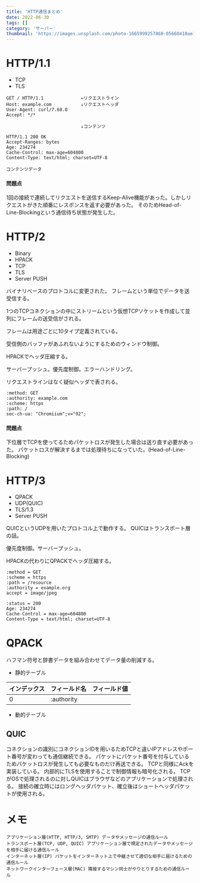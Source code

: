 ```yaml
---
title: 'HTTP通信まとめ'
date: 2022-06-30
tags: []
category: 'サーバー'
thumbnail: 'https://images.unsplash.com/photo-1665999257860-05660410ae13?crop=entropy&cs=tinysrgb&fit=max&fm=jpg&ixid=MnwzNzQ1NzR8MHwxfHJhbmRvbXx8fHx8fHx8fDE2NjY1MjE4MzE&ixlib=rb-4.0.3&q=80&w=1080'
---
```


# HTTP/1.1

- TCP
- TLS

```text
GET / HTTP/1.1              ←リクエストライン
Host: example.com           ↓リクエストヘッダ
User-Agent: curl/7.68.0
Accept: */*

                            ↓コンテンツ
```

```text
HTTP/1.1 200 OK
Accept-Ranges: bytes
Age: 234274
Cache-Control: max-age=604800
Content-Type: text/html; charset=UTF-8

コンテンツデータ
```

#### 問題点

1回の接続で連続してリクエストを送信するKeep-Alive機能があった。しかしリクエストがきた順番にレスポンスを返す必要があった。
そのためHead-of-Line-Blockingという通信待ち状態が発生した。

# HTTP/2

- Binary
- HPACK
- TCP
- TLS
- Server PUSH

バイナリベースのプロトコルに変更された。 フレームという単位でデータを送受信する。

1つのTCPコネクションの中にストリームという仮想TCPソケットを作成して並列にフレームの送受信がされる。

フレームは用途ごとに10タイプ定義されている。

受信側のバッファがあふれないようにするためのウィンドウ制御。

HPACKでヘッダ圧縮する。

サーバープッシュ。優先度制御。エラーハンドリング。

リクエストラインはなく疑似ヘッダで表される。

```text
:method: GET
:authority: example.com
:scheme: https
:path: /
sec-ch-ua: "Chromiium";v="92";
```

#### 問題点

下位層でTCPを使ってるためパケットロスが発生した場合は送り直す必要があった。
パケットロスが解決するまでは処理待ちになっていた。(Head-of-Line-Blocking)

# HTTP/3

- QPACK
- UDP(QUIC)
- TLS/1.3
- Server PUSH

QUICというUDPを用いたプロトコル上で動作する。 QUICはトランスポート層の話。

優先度制御。サーバープッシュ。

HPACKの代わりにQPACKでヘッダ圧縮する。

```text
:method = GET
:scheme = https
:path = /resource
:authority = example.org
accept = image/jpeg
```

```text
:status = 200
Age: 234274
Cache-Control = max-age=604800
Content-Type = text/html; charset=UTF-8
```

# QPACK

ハフマン符号と辞書データを組み合わせてデータ量の削減する。

- 静的テーブル

| インデックス | フィールド名     | フィールド値 |
| ------ | ---------- | ------ |
| 0      | :authority |        |

- 動的テーブル

## QUIC

コネクションの識別にコネクションIDを用いるためTCPと違いIPアドレスやポート番号が変わっても通信継続できる。
パケットにパケット番号を付与しているためパケットロスが発生しても必要なものだけ再送できる。 TCPと同様にAckを実装している。
内部的にTLSを使用することで制御情報も暗号化される。 TCPがOSで処理されるのに対しQUICはブラウザなどのアプリケーションで処理される。
接続の確立時にはロングヘッダパケット、確立後はショートヘッダパケットが使用される。

# メモ

```text
アプリケーション層(HTTP, HTTP/3, SMTP) データやメッセージの通信ルール
トランスポート層(TCP, UDP, QUIC) アプリケーション層で規定されたデータやメッセージを相手に届ける通信ルール
インターネット層(IP) パケットをインターネット上で中継させて適切な相手に届けるための通信ルール
ネットワークインターフェース層(MAC) 隣接するマシン同士がやりとりするための通信ルール
```
